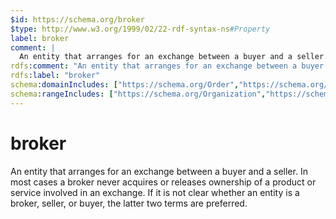```yaml
---
$id: https://schema.org/broker
$type: http://www.w3.org/1999/02/22-rdf-syntax-ns#Property
label: broker
comment: |
  An entity that arranges for an exchange between a buyer and a seller.  In most cases a broker never acquires or releases ownership of a product or service involved in an exchange.  If it is not clear whether an entity is a broker, seller, or buyer, the latter two terms are preferred.
rdfs:comment: "An entity that arranges for an exchange between a buyer and a seller.  In most cases a broker never acquires or releases ownership of a product or service involved in an exchange.  If it is not clear whether an entity is a broker, seller, or buyer, the latter two terms are preferred."
rdfs:label: "broker"
schema:domainIncludes: ["https://schema.org/Order","https://schema.org/Reservation","https://schema.org/Invoice","https://schema.org/Service"]
schema:rangeIncludes: ["https://schema.org/Organization","https://schema.org/Person"]
---
```


# broker

An entity that arranges for an exchange between a buyer and a seller.  In most cases a broker never acquires or releases ownership of a product or service involved in an exchange.  If it is not clear whether an entity is a broker, seller, or buyer, the latter two terms are preferred.


